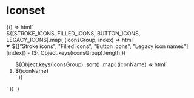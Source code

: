 
# Iconset

<Meta title="Icons/Iconset" />

<Canvas>
  <Story name="Icons list">
    {() => html`<div class="icons-list">
      ${[STROKE_ICONS, FILLED_ICONS, BUTTON_ICONS, LEGACY_ICONS].map(
        (iconsGroup, index) => html`
          <details open>
            <summary>
              ${["Stroke icons", "Filled icons", "Button icons", "Legacy icon names"][index]} - (${
          Object.keys(iconsGroup).length
        })
            </summary>
            <ol class="icons-container">
              ${Object.keys(iconsGroup)
                .sort()
                .map(
                  (iconName) => html`
                    <li class="icon-box">
                      <z-icon name=${iconName}></z-icon>
                      <div class="icon-name">${iconName}</div>
                    </li>
                  `
                )}
            </div>
          </details>
        `
      )}
    </div>`}
  </Story>
</Canvas>
